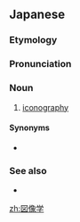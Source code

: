 ==Japanese==
{{DEFAULTSORT:すぞうがく'}}
{{wikipedia|lang=ja}}
{{ja-kanjitab|ず|ぞう|がく|yomi=o}}

===Etymology===
{{suffix|ja|図像|学|tr1=zuzō|t1=[[icon]]|tr2=gaku|t2=[[-graphy]]; [[-logy]]}}

===Pronunciation===
{{ja-pron|acc=2|ずぞうがく|y=go}}

===Noun===
{{ja-noun|ずぞうがく|hhira=づざうがく}}

# [[iconography]]

====Synonyms====
* {{ja-r|イコノグラフィー}}

===See also===
* {{ja-r|イコノロジー}}

{{topics|ja|Art}}

[[zh:図像学]]